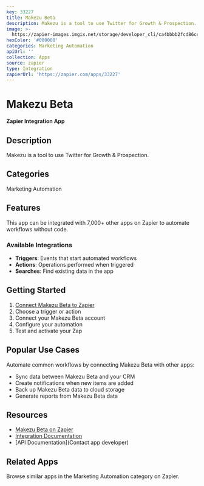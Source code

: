 ```yaml
---
key: 33227
title: Makezu Beta
description: Makezu is a tool to use Twitter for Growth & Prospection.
image: >-
  https://zapier-images.imgix.net/storage/developer_cli/ca4bbbb2fcd86cec5a18e9fbdc3a25c5.png?auto=format%2Ccompress&ixlib=python-3.0.0&q=50
hexColor: '#000000'
categories: Marketing Automation
apiUrl: ''
collection: Apps
source: zapier
type: Integration
zapierUrl: 'https://zapier.com/apps/33227'
---
```

# Makezu Beta

**Zapier Integration App**

## Description

Makezu is a tool to use Twitter for Growth & Prospection.

## Categories

Marketing Automation

## Features

This app can be integrated with 7,000+ other apps on Zapier to automate workflows without code.

### Available Integrations

- **Triggers**: Events that start automated workflows
- **Actions**: Operations performed when triggered
- **Searches**: Find existing data in the app

## Getting Started

1. [Connect Makezu Beta to Zapier](https://zapier.com/apps/33227)
2. Choose a trigger or action
3. Connect your Makezu Beta account
4. Configure your automation
5. Test and activate your Zap

## Popular Use Cases

Automate common workflows by connecting Makezu Beta with other apps:

- Sync data between Makezu Beta and your CRM
- Create notifications when new items are added
- Back up Makezu Beta data to cloud storage
- Generate reports from Makezu Beta data

## Resources

- [Makezu Beta on Zapier](https://zapier.com/apps/33227)
- [Integration Documentation](https://zapier.com/apps/33227/integrations)
- [API Documentation](Contact app developer)

## Related Apps

Browse similar apps in the Marketing Automation category on Zapier.
